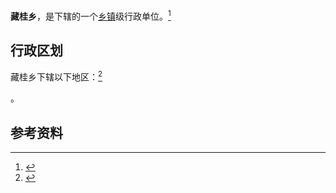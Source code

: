 {{中国乡级行政区|65/32/23/207/000}}

'''藏桂乡'''，是{{PRC admin/fullname|65/32/23/207/000|3}}下辖的一个[[乡镇|乡镇]]级行政单位。<ref>{{PRC admin/ref sgc|{{PRC admin/parent|65/32/23/207/000}}}}</ref>

== 行政区划 ==

藏桂乡下辖以下地区：<ref>{{PRC admin/ref sgc|65/32/23/207/000}}</ref>

{{PRC admin/children|65/32/23/207/000}}。

== 参考资料 ==

{{reflist}}

{{PRC admin/navcat|65/32/23/207/000}}
{{新疆行政区划小作品}}